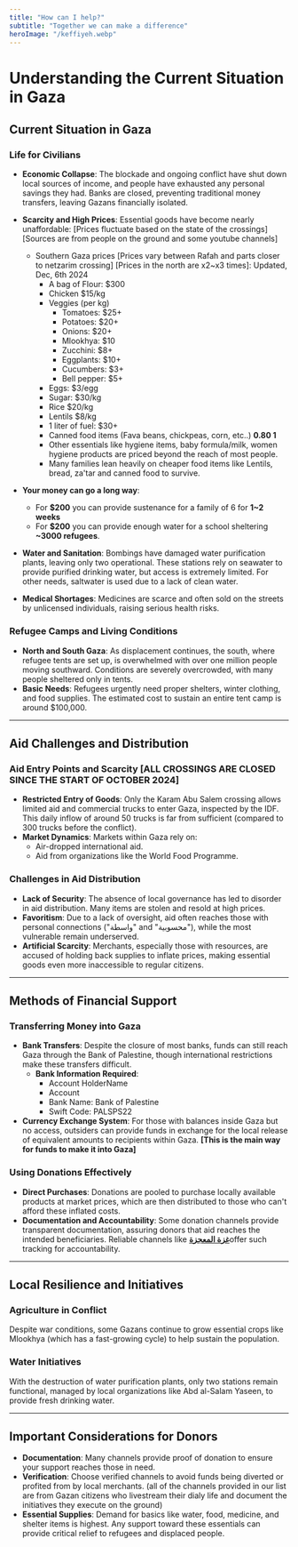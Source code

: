 ```yaml
---
title: "How can I help?"
subtitle: "Together we can make a difference"
heroImage: "/keffiyeh.webp"
---
```



# Understanding the Current Situation in Gaza

## Current Situation in Gaza

### Life for Civilians
- **Economic Collapse**: The blockade and ongoing conflict have shut down local sources of income, and people have exhausted any personal savings they had. Banks are closed, preventing traditional money transfers, leaving Gazans financially isolated.
- **Scarcity and High Prices**: Essential goods have become nearly unaffordable: [Prices fluctuate based on the state of the crossings] [Sources are from people on the ground and some youtube channels]
  - Southern Gaza prices [Prices vary between Rafah and parts closer to netzarim crossing] [Prices in the north are x2~x3 times]: Updated, Dec, 6th 2024
    - A bag of Flour: $300
    - Chicken $15/kg
    - Veggies (per kg)
      - Tomatoes: $25+
      - Potatoes: $20+
      - Onions: $20+
      - Mlookhya: $10
      - Zucchini: $8+
      - Eggplants: $10+
      - Cucumbers: $3+
      - Bell pepper: $5+
    - Eggs: $3/egg  
    - Sugar: $30/kg
    - Rice $20/kg
    - Lentils $8/kg  
    - 1 liter of fuel: $30+
    - Canned food items (Fava beans, chickpeas, corn, etc..) **$0.80~$1**
    - Other essentials like hygiene items, baby formula/milk, women hygiene products are priced beyond the reach of most people.
    - Many families lean heavily on cheaper food items like Lentils, bread, za'tar and canned food to survive.

- **Your money can go a long way**:
  - For **$200** you can provide sustenance for a family of 6 for **1~2 weeks** 
  - For **$200** you can provide enough water for a school sheltering **~3000 refugees**.
- **Water and Sanitation**: Bombings have damaged water purification plants, leaving only two operational. These stations rely on seawater to provide purified drinking water, but access is extremely limited. For other needs, saltwater is used due to a lack of clean water.
- **Medical Shortages**: Medicines are scarce and often sold on the streets by unlicensed individuals, raising serious health risks.


### Refugee Camps and Living Conditions
- **North and South Gaza**: As displacement continues, the south, where refugee tents are set up, is overwhelmed with over one million people moving southward. Conditions are severely overcrowded, with many people sheltered only in tents.
- **Basic Needs**: Refugees urgently need proper shelters, winter clothing, and food supplies. The estimated cost to sustain an entire tent camp is around $100,000.

---

## Aid Challenges and Distribution

### Aid Entry Points and Scarcity [**ALL CROSSINGS ARE CLOSED SINCE THE START OF OCTOBER 2024**]
- **Restricted Entry of Goods**: Only the Karam Abu Salem crossing allows limited aid and commercial trucks to enter Gaza, inspected by the IDF. This daily inflow of around 50 trucks is far from sufficient (compared to 300 trucks before the conflict). 
- **Market Dynamics**: Markets within Gaza rely on:
  - Air-dropped international aid.
  - Aid from organizations like the World Food Programme.

### Challenges in Aid Distribution
- **Lack of Security**: The absence of local governance has led to disorder in aid distribution. Many items are stolen and resold at high prices.
- **Favoritism**: Due to a lack of oversight, aid often reaches those with personal connections ("واسطة" and "محسوبية"), while the most vulnerable remain underserved.
- **Artificial Scarcity**: Merchants, especially those with resources, are accused of holding back supplies to inflate prices, making essential goods even more inaccessible to regular citizens.

---

## Methods of Financial Support

### Transferring Money into Gaza
- **Bank Transfers**: Despite the closure of most banks, funds can still reach Gaza through the Bank of Palestine, though international restrictions make these transfers difficult.
  - **Bank Information Required**: 
    - Account HolderName
    - Account
    - Bank Name: Bank of Palestine
    - Swift Code: PALSPS22
- **Currency Exchange System**: For those with balances inside Gaza but no access, outsiders can provide funds in exchange for the local release of equivalent amounts to recipients within Gaza. **[This is the main way for funds to make it into Gaza]**

### Using Donations Effectively
- **Direct Purchases**: Donations are pooled to purchase locally available products at market prices, which are then distributed to those who can't afford these inflated costs.
- **Documentation and Accountability**: Some donation channels provide transparent documentation, assuring donors that aid reaches the intended beneficiaries. Reliable channels like [**غزة المعجزة**](https://www.youtube.com/@alaa.abed.razeq.abouda)offer such tracking for accountability.

---

## Local Resilience and Initiatives

### Agriculture in Conflict
Despite war conditions, some Gazans continue to grow essential crops like Mlookhya (which has a fast-growing cycle) to help sustain the population.

### Water Initiatives
With the destruction of water purification plants, only two stations remain functional, managed by local organizations like Abd al-Salam Yaseen, to provide fresh drinking water.

---

## Important Considerations for Donors
- **Documentation**: Many channels provide proof of donation to ensure your support reaches those in need.
- **Verification**: Choose verified channels to avoid funds being diverted or profited from by local merchants. (all of the channels provided in our list are from Gazan citizens who livestream their dialy life and document the initiatives they execute on the ground)
- **Essential Supplies**: Demand for basics like water, food, medicine, and shelter items is highest. Any support toward these essentials can provide critical relief to refugees and displaced people.
